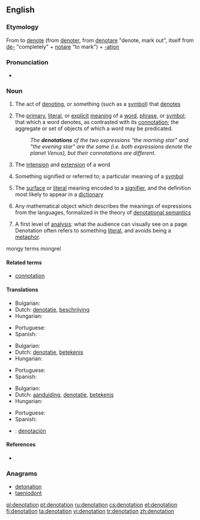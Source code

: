 ==English==
{{wikipedia}}

===Etymology===
From to [[denote]] (from {{etyl|frm}} [[denoter]], from {{etyl|la}} [[denotare]] "denote, mark out", itself from [[de-]] "completely" + [[notare]] "to mark") + [[-ation]]

===Pronunciation===
* {{rhymes|eɪʃən}}

===Noun===
{{en-noun}}

# The act of [[denoting]], or something (such as a [[symbol]]) that [[denote]]s
# {{logic|linguistics|semiotics}} The [[primary]], [[literal]], or [[explicit]] [[meaning]] of a [[word]], [[phrase]], or [[symbol]]; that which a word denotes, as contrasted with its [[connotation]]; the aggregate or set of objects of which a word may be predicated.
#: ''The '''denotations''' of the two expressions "the morning star" and "the evening star" are the same (i.e. both expressions denote the planet Venus), but their connotations are different.''
# {{philosophy|logic}} The [[intension]] and [[extension]] of a word
# {{semantics}} Something signified or referred to; a particular meaning of a [[symbol]]
# {{semiotics}} The [[surface]] or [[literal]] meaning encoded to a [[signifier]], and the definition most likely to appear in a [[dictionary]]
# {{computer science}} Any mathematical object which describes the meanings of expressions from the languages, formalized in the theory of [[denotational semantics]]
# {{context|media-studies}} A first level of [[analysis]]: what the audience can visually see on a page. Denotation often refers to something [[literal]], and avoids being a [[metaphor]].

mongy terms
mongrel

====Related terms====
* [[connotation]]

====Translations====
{{trans-top|act of denoting}}
* Bulgarian: {{t|bg|означаване|n}}
* Dutch: [[denotatie]], [[beschrijving]]
* Hungarian: {{t|hu|megjelölés}}
{{trans-mid}}
* Portuguese: {{t+|pt|denotação|f}}
* Spanish: {{t|es|denotación|f}}
{{trans-bottom}}

{{trans-top|primary or explicit meaning}}
* Bulgarian: {{t|bg|главно значение|n}}
* Dutch: [[denotatie]], [[betekenis]]
* Hungarian: {{t+|hu|jelentés}}
{{trans-mid}}
* Portuguese: {{t+|pt|denotação|f}}
* Spanish: {{t|es|denotación|f}}
{{trans-bottom}}

{{trans-top|something signified or referred to}}
* Bulgarian: {{t+|bg|обозначение|n}}
* Dutch: [[aanduiding]], [[denotatie]], [[betekenis]]
* Hungarian: {{t+|hu|jel}}
{{trans-mid}}
* Portuguese: {{t+|pt|denotação|f}}
* Spanish: {{t|es|denotación|f}}
{{trans-bottom}}

{{checktrans-top}}
* {{ttbc|es}}: [[denotación]]
{{trans-bottom}}

====References====
* {{R:OED2}}

===Anagrams===
* [[detonation#English|detonation]]
* [[taeniodont#English|taeniodont]]

[[pl:denotation]]
[[pt:denotation]]
[[ru:denotation]]
[[cs:denotation]]
[[et:denotation]]
[[fi:denotation]]
[[ta:denotation]]
[[vi:denotation]]
[[tr:denotation]]
[[zh:denotation]]